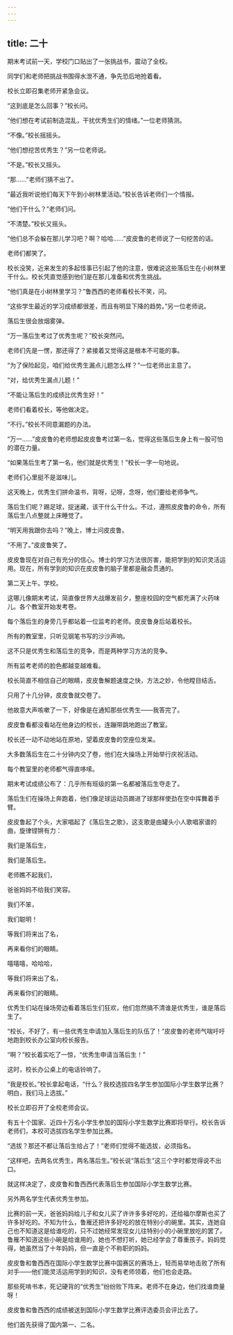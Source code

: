 ```yaml
---
---
---
```

title: 二十
---




期末考试前一天，学校门口贴出了一张挑战书，震动了全校。

同学们和老师把挑战书围得水泄不通，争先恐后地抢着看。





校长立即召集老师开紧急会议。

“这到底是怎么回事？”校长问。

“他们想在考试前制造混乱，干扰优秀生们的情绪。”一位老师猜测。

“不像。”校长摇摇头。

“他们想挖苦优秀生？”另一位老师说。

“不是。”校长又摇头。

“那……”老师们猜不出了。

“最近我听说他们每天下午到小树林里活动。”校长告诉老师们一个情报。

“他们干什么？”老师们问。

“不清楚。”校长又摇头。

“他们总不会躲在那儿学习吧？啊？哈哈……”皮皮鲁的老师说了一句挖苦的话。

老师们都笑了。

校长没笑，近来发生的多起怪事已引起了他的注意，很难说这些落后生在小树林里干什么。校长凭直觉感到他们是在那儿准备和优秀生挑战。

“他们真是在小树林里学习？”鲁西西的老师看校长不笑，问。

“这些学生最近的学习成绩都很差，而且有明显下降的趋势。”另一位老师说。

落后生很会放烟雾弹。

“万一落后生考过了优秀生呢？”校长突然问。

老师们先是一愣，那还得了？紧接着又觉得这是根本不可能的事。

“为了保险起见，咱们给优秀生漏点儿题怎么样？”一位老师出主意了。

“对，给优秀生漏点儿题！”

“不能让落后生的成绩比优秀生好！”

老师们看着校长，等他做决定。

“不行。”校长不同意漏题的办法。

“万一……”皮皮鲁的老师想起皮皮鲁考过第一名，觉得这些落后生身上有一股可怕的潜在力量。

“如果落后生考了第一名，他们就是优秀生！”校长一字一句地说。

老师们心里挺不是滋味儿。

这天晚上，优秀生们拼命温书，背呀，记呀，念呀，他们要给老师争气。

落后生们呢？踢足球，捉迷藏，该干什么干什么。不过，遵照皮皮鲁的命令，所有落后生八点整就上床睡觉了。

“明天用我跟你去吗？”晚上，博士问皮皮鲁。

“不用了。”皮皮鲁笑了。

皮皮鲁现在对自己有充分的信心。博士的学习方法很厉害，能把学到的知识灵活运用。现在，所有学到的知识在皮皮鲁的脑子里都是融会贯通的。

第二天上午。学校。

这哪儿像期末考试，简直像世界大战爆发前夕，整座校园的空气都充满了火药味儿。各个教室开始发考卷。

每个落后生的身旁几乎都站着一位监考的老师。皮皮鲁身后站着校长。

所有的教室里，只听见钢笔书写的沙沙声响。

这不只是优秀生和落后生的竞争，而是两种学习方法的竞争。

所有监考老师的脸色都越变越难看。

校长简直不相信自己的眼睛，皮皮鲁解题速度之快，方法之妙，令他瞠目结舌。

只用了十几分钟，皮皮鲁就交卷了。

他故意大声咳嗽了一下，好像是在通知那些优秀生——我答完了。

皮皮鲁看都没看站在他身边的校长，连蹦带跳地跑出了教室。

校长还一动不动地站在原地，望着皮皮鲁的空座位发呆。

大多数落后生在二十分钟内交了卷，他们在大操场上开始举行庆祝活动。

每个教室里的老师都气得直哆嗦。

期末考试成绩公布了：几乎所有班级的第一名都被落后生夺走了。

落后生们在操场上奔跑着，他们像足球运动员踢进了球那样使劲在空中挥舞着手臂。

皮皮鲁起了个头，大家唱起了《落后生之歌》，这支歌是由罐头小人歌唱家谱的曲，旋律铿锵有力：

我们是落后生，



我们是落后生。



老师瞧不起我们，



爸爸妈妈不给我们笑容。



我们不笨，



我们聪明！



等我们将来出了名，



再来看你们的眼睛。



嘻嘻嘻，哈哈哈，



等我们将来出了名，



再来看你们的眼睛。



优秀生们站在操场旁边看着落后生们狂欢，他们忽然搞不清谁是优秀生，谁是落后生了。

“校长，不好了，有一些优秀生申请加入落后生的队伍了！”皮皮鲁的老师气喘吁吁地跑到校长办公室向校长报告。

“啊？”校长着实吃了一惊，“优秀生申请当落后生！”

这时，校长办公桌上的电话铃响了。





“我是校长。”校长拿起电话，“什么？我校选拔四名学生参加国际小学生数学比赛？明白，我们马上选拔。”

校长立即召开了全校老师会议。

有五十个国家、近四十万名小学生参加的国际小学生数学比赛即将举行。校长告诉老师们，本校可选拔四名学生参加比赛。

“选拔？那还不都让落后生给占了！”老师们觉得不能选拔，必须指名。

“这样吧，去两名优秀生，两名落后生。”校长说“落后生”这三个字时都觉得说不出口。

就这样决定了，皮皮鲁和鲁西西代表落后生参加国际小学生数学比赛。

另外两名学生代表优秀生参加。

比赛的前一天，爸爸妈妈给儿子和女儿买了许许多多好吃的，还给福尔摩斯也买了许多好吃的。不知为什么，鲁雁还把许多好吃的放在特别小的碗里。其实，连她自己也不知道这是给谁吃的，只不过她经常发现女儿往特别小的小碗里放吃的罢了。鲁雁不知道这些小碗是给谁用的，她也不想打听，她已经学会了尊重孩子。妈妈觉得，她虽然当了十年妈妈，但一直是个不称职的妈妈。

皮皮鲁和鲁西西在国际小学生数学比赛中国赛区的赛场上，轻而易举地击败了所有对手——他们能灵活运用学到的知识，没有老师领着，他们也会走路。

那些死啃书本，死记硬背的“优秀生”纷纷败下阵来。老师不在身边，他们找谁商量呀！

皮皮鲁和鲁西西的成绩被送到国际小学生数学比赛评选委员会评比去了。

他们首先获得了国内第一、二名。